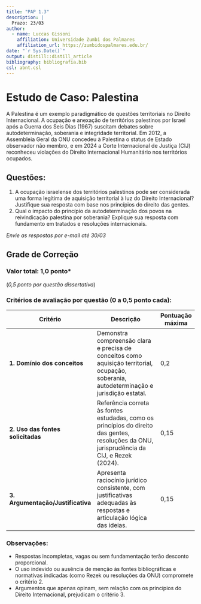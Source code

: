 ```yaml
---
title: "PAP 1.3"
description: |
  Prazo: 23/03
author:
  - name: Luccas Gissoni
    affiliation: Universidade Zumbi dos Palmares
    affiliation_url: https://zumbidospalmares.edu.br/
date: "`r Sys.Date()`"
output: distill::distill_article
bibliography: bibliografia.bib
csl: abnt.csl
---
```


# Estudo de Caso: Palestina

A Palestina é um exemplo paradigmático de questões territoriais no Direito Internacional. A ocupação e anexação de territórios palestinos por Israel após a Guerra dos Seis Dias (1967) suscitam debates sobre autodeterminação, soberania e integridade territorial. Em 2012, a Assembleia Geral da ONU concedeu à Palestina o status de Estado observador não membro, e em 2024 a Corte Internacional de Justiça (CIJ) reconheceu violações do Direito Internacional Humanitário nos territórios ocupados.

## Questões:

1. A ocupação israelense dos territórios palestinos pode ser considerada uma forma legítima de aquisição territorial à luz do Direito Internacional? Justifique sua resposta com base nos princípios do direito das gentes.
2. Qual o impacto do princípio da autodeterminação dos povos na reivindicação palestina por soberania? Explique sua resposta com fundamento em tratados e resoluções internacionais.

*Envie as respostas por e-mail até 30/03*

## Grade de Correção

### Valor total: 1,0 ponto*  
(*0,5 ponto por questão dissertativa*)

### Critérios de avaliação por questão (0 a 0,5 ponto cada):

| Critério                        | Descrição                                                                                                                                      | Pontuação máxima |
|--------------------------------|------------------------------------------------------------------------------------------------------------------------------------------------|------------------|
| **1. Domínio dos conceitos**   | Demonstra compreensão clara e precisa de conceitos como aquisição territorial, ocupação, soberania, autodeterminação e jurisdição estatal.     | 0,2              |
| **2. Uso das fontes solicitadas** | Referência correta às fontes estudadas, como os princípios do direito das gentes, resoluções da ONU, jurisprudência da CIJ, e Rezek (2024). | 0,15             |
| **3. Argumentação/Justificativa** | Apresenta raciocínio jurídico consistente, com justificativas adequadas às respostas e articulação lógica das ideias.                         | 0,15             |

### Observações:

- Respostas incompletas, vagas ou sem fundamentação terão desconto proporcional.
- O uso indevido ou ausência de menção às fontes bibliográficas e normativas indicadas (como Rezek ou resoluções da ONU) compromete o critério 2.
- Argumentos que apenas opinam, sem relação com os princípios do Direito Internacional, prejudicam o critério 3.
